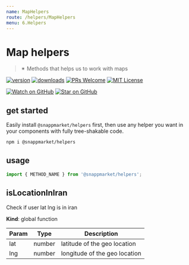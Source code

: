 ```yaml
---
name: MapHelpers
route: /helpers/MapHelpers
menu: 6.Helpers
---
```



# Map helpers
> ✴ Methods that helps us to work with maps

[![version](https://img.shields.io/npm/v/@snappmarket/helpers.svg?style=flat-square)](https://www.npmjs.com/package/@snappmarket/helpers)
[![downloads](https://img.shields.io/npm/dm/@snappmarket/helpers.svg?style=flat-square)](https://www.npmtrends.com/@snappmarket/helpers)
[![PRs Welcome](https://img.shields.io/badge/PRs-welcome-brightgreen.svg?style=flat-square)](http://makeapullrequest.com)
[![MIT License](https://img.shields.io/npm/l/@snappmarket/helpers.svg?style=flat-square)](https://github.com/snappmarket/frontend-toolbox/blob/develop/packages/ui/index.mdx)

[![Watch on GitHub](https://img.shields.io/github/watchers/snappmarket/frontend-toolbox.svg?style=social)](https://github.com/snappmarket/frontend-toolbox/watchers)
[![Star on GitHub](https://img.shields.io/github/stars/snappmarket/frontend-toolbox.svg?style=social)](https://github.com/snappmarket/frontend-toolbox/stargazers)

## get started

Easily install `@snappmarket/helpers` first, then use any helper you want in your components with fully
tree-shakable code.

```bash
npm i @snappmarket/helpers
```

## usage
```javascript
import { METHOD_NAME } from '@snappmarket/helpers';
```

<!-- doc -->
<a name="isLocationInIran"></a>

## isLocationInIran
Check if user lat lng is in iran

**Kind**: global function

| Param | Type | Description |
| --- | --- | --- |
| lat | number | latitude of the geo location |
| lng | number | longitude of the geo location |

